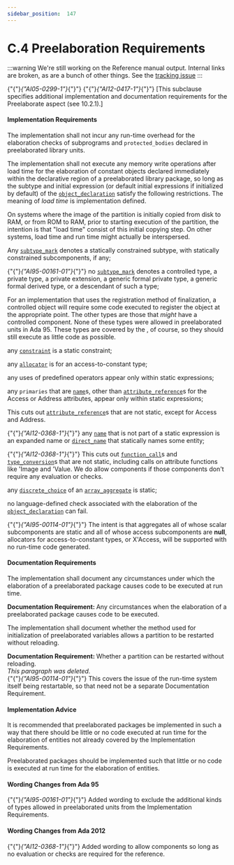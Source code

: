 ---
sidebar_position:  147
---

# C.4 Preelaboration Requirements

:::warning
We're still working on the Reference manual output.  Internal links are broken,
as are a bunch of other things.
See the [tracking issue](https://github.com/ada-lang-io/ada-lang-io/issues/20)
:::


<p>{"{"}<em>{"AI05-0299-1"}</em>{"}"} {"{"}<em>{"AI12-0417-1"}</em>{"}"} [This subclause specifies additional implementation and documentation requirements for the Preelaborate aspect (see 10.2.1).] <br /></p>


#### Implementation Requirements

<p>The implementation shall not incur any run-time overhead for the elaboration checks of subprograms and <code>protected_bodies</code> declared in preelaborated library units. <br /></p>

<p>The implementation shall not execute any memory write operations after load time for the elaboration of constant objects declared immediately within the declarative region of a preelaborated library package, so long as the subtype and initial expression (or default initial expressions if initialized by default) of the <code><a href="../AA-3/AA-3.3#S0032">object_declaration</a></code> satisfy the following restrictions. The meaning of <em>load time</em> is implementation defined. <br /></p>

<Admonition type="aarm" aarm="discussion" title="Discussion: ">
<strong></strong>On systems where the image of the partition is initially copied from disk to RAM, or from ROM to RAM, prior to starting execution of the partition, the intention is that "load time" consist of this initial copying step. On other systems, load time and run time might actually be interspersed. <br /></Admonition>

<p>Any <code><a href="../AA-3/AA-3.2#S0028">subtype_mark</a></code> denotes a statically constrained subtype, with statically constrained subcomponents, if any;<br /></p>

<p>{"{"}<em>{"AI95-00161-01"}</em>{"}"} no <code><a href="../AA-3/AA-3.2#S0028">subtype_mark</a></code> denotes a controlled type, a private type, a private extension, a generic formal private type, a generic formal derived type, or a descendant of such a type;<br /></p>

<Admonition type="aarm" aarm="implementation-advice" title="Implementation Advice">
<strong></strong>For an implementation that uses the registration method of finalization, a controlled object will require some code executed to register the object at the appropriate point. The other types are those that <em>might</em> have a controlled component. None of these types were allowed in preelaborated units in Ada 95. These types are covered by the , of course, so they should still execute as little code as possible. <br /></Admonition>

<p>any <code><a href="../AA-3/AA-3.2#S0029">constraint</a></code> is a static constraint;<br /></p>

<p>any <code><a href="../AA-4/AA-4.8#S0164">allocator</a></code> is for an access-to-constant type;<br /></p>

<p>any uses of predefined operators appear only within static expressions;<br /></p>

<p>any <code>primaries</code> that are <code><a href="../AA-4/AA-4.1#S0091">name</a></code>s, other than <code><a href="../AA-4/AA-4.1#S0100">attribute_reference</a></code>s for the Access or Address attributes, appear only within static expressions; <br /></p>

<Admonition type="aarm" aarm="ramification" title="Ramification: ">
<strong></strong>This cuts out <code><a href="../AA-4/AA-4.1#S0100">attribute_reference</a></code>s that are not static, except for Access and Address. <br /></Admonition>

<p>{"{"}<em>{"AI12-0368-1"}</em>{"}"} any <code><a href="../AA-4/AA-4.1#S0091">name</a></code> that is not part of a static expression is an expanded name or <code><a href="../AA-4/AA-4.1#S0092">direct_name</a></code> that statically names some entity; <br /></p>

<Admonition type="aarm" aarm="ramification" title="Ramification: ">
<strong></strong>{"{"}<em>{"AI12-0368-1"}</em>{"}"} This cuts out <code><a href="../AA-6/AA-6.4#S0218">function_call</a></code>s and <code><a href="../AA-4/AA-4.6#S0162">type_conversion</a></code>s that are not static, including calls on attribute functions like 'Image and 'Value. We do allow components if those components don't require any evaluation or checks. <br /></Admonition>

<p>any <code><a href="../AA-3/AA-3.8#S0074">discrete_choice</a></code> of an <code><a href="../AA-4/AA-4.3#S0113">array_aggregate</a></code> is static;<br /></p>

<p>no language-defined check associated with the elaboration of the <code><a href="../AA-3/AA-3.3#S0032">object_declaration</a></code> can fail. <br /></p>

<Admonition type="aarm" aarm="reason" title="Reason: ">
<strong></strong>{"{"}<em>{"AI95-00114-01"}</em>{"}"} The intent is that aggregates all of whose scalar subcomponents are static and all of whose access subcomponents are <strong>null</strong>, allocators for access-to-constant types, or X'Access, will be supported with no run-time code generated. <br /></Admonition>


#### Documentation Requirements

<p>The implementation shall document any circumstances under which the elaboration of a preelaborated package causes code to be executed at run time. <br /></p>

<Admonition type="aarm" aarm="note" title="Note: ">
<strong>Documentation Requirement: </strong>Any circumstances when the elaboration of a preelaborated package causes code to be executed.<br /></Admonition>

<p>The implementation shall document whether the method used for initialization of preelaborated variables allows a partition to be restarted without reloading. <br /></p>

<Admonition type="aarm" aarm="note" title="Note: ">
<strong>Documentation Requirement: </strong>Whether a partition can be restarted without reloading.<br /></Admonition>

<Admonition type="aarm" aarm="note" title="Note: ">
<em>This paragraph was deleted.</em><br /></Admonition>

<Admonition type="aarm" aarm="discussion" title="Discussion: ">
<strong></strong>{"{"}<em>{"AI95-00114-01"}</em>{"}"} This covers the issue of the run-time system itself being restartable, so that need not be a separate Documentation Requirement. <br /></Admonition>


#### Implementation Advice

<p>It is recommended that preelaborated packages be implemented in such a way that there should be little or no code executed at run time for the elaboration of entities not already covered by the Implementation Requirements.<br /></p>

<Admonition type="aarm" aarm="implementation-advice" title="Implementation Advice">
<strong></strong>Preelaborated packages should be implemented such that little or no code is executed at run time for the elaboration of entities.<br /></Admonition>


#### Wording Changes from Ada 95

<Admonition type="aarm" aarm="note" title="Note: ">
{"{"}<em>{"AI95-00161-01"}</em>{"}"} Added wording to exclude the additional kinds of types allowed in preelaborated units from the Implementation Requirements. <br /></Admonition>


#### Wording Changes from Ada 2012

<Admonition type="aarm" aarm="note" title="Note: ">
{"{"}<em>{"AI12-0368-1"}</em>{"}"} Added wording to allow components so long as no evaluation or checks are required for the reference. <br /></Admonition>

